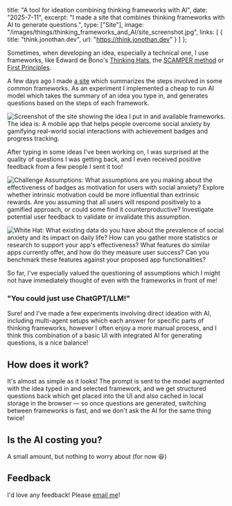 
  title: "A tool for ideation combining thinking frameworks with AI",
  date: "2025-7-11",
  excerpt: "I made a site that combines thinking frameworks with AI to generate questions.",
  type: ["Site"],
  image: "/images/things/thinking_frameworks_and_AI/site_screenshot.jpg",
  links: [
    { title: "think.jonothan.dev", url: "https://think.jonothan.dev" }
  ]
};

Sometimes, when developing an idea, especially a technical one, I use frameworks, like Edward de Bono's [Thinking Hats](https://en.wikipedia.org/wiki/Six_Thinking_Hats), the [SCAMPER method](https://en.wikipedia.org/wiki/SCAMPER) or [First Principles](https://fs.blog/first-principles/).

A few days ago I made [a site](https://think.jonothan.dev) which summarizes the steps involved in some common frameworks. As an experiment I implemented a cheap to run AI model which takes the summary of an idea you type in, and generates questions based on the steps of each framework.

![Screenshot of the site showing the idea I put in and available frameworks. The idea is: A mobile app that helps people overcome social anxiety by gamifying real-world social interactions with achievement badges and progress tracking.](/images/things/thinking_frameworks_and_AI/site_screenshot.jpg)

After typing in some ideas I've been working on, I was surprised at the quality of questions I was getting back, and I even received positive feedback from a few people I sent it too!

![Challenge Assumptions: What assumptions are you making about the effectiveness of badges as motivation for users with social anxiety?  Explore whether intrinsic motivation could be more influential than extrinsic rewards.  Are you assuming that all users will respond positively to a gamified approach, or could some find it counterproductive?  Investigate potential user feedback to validate or invalidate this assumption.](/images/things/thinking_frameworks_and_AI/challenge_assumptions.jpg)

![White Hat: What existing data do you have about the prevalence of social anxiety and its impact on daily life?  How can you gather more statistics or research to support your app's effectiveness?  What features do similar apps currently offer, and how do they measure user success?  Can you benchmark these features against your proposed app functionalities?](/images/things/thinking_frameworks_and_AI/white_hat.jpg)

So far, I've especially valued the questioning of assumptions which I might not have immediately thought of even with the frameworks in front of me!

### "You could just use ChatGPT/LLM!"

Sure! and I've made a few experiments involving direct ideation with AI, including multi-agent setups which each answer for specific parts of thinking frameworks, however I often enjoy a more manual process, and I think this combination of a basic UI with integrated AI for generating questions, is a nice balance!

## How does it work?

It's almost as simple as it looks! The prompt is sent to the model augmented with the idea typed in and selected framework, and we get structured questions back which get placed into the UI and also cached in local storage in the browser — so once questions are generated, switching between frameworks is fast, and we don't ask the AI for the same thing twice!

## Is the AI costing you?

A small amount, but nothing to worry about (for now 😆)

## Feedback

I'd love any feedback! Please [email me](mailto:hey@jonothan.dev)!

